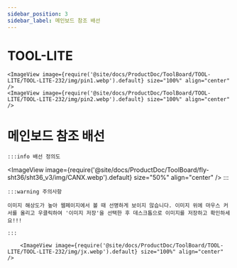 ```yaml
---
sidebar_position: 3
sidebar_label: 메인보드 참조 배선
---
```


# TOOL-LITE

    <ImageView image={require('@site/docs/ProductDoc/ToolBoard/TOOL-LITE/TOOL-LITE-232/img/pin1.webp').default} size="100%" align="center" />
    <ImageView image={require('@site/docs/ProductDoc/ToolBoard/TOOL-LITE/TOOL-LITE-232/img/pin2.webp').default} size="100%" align="center" />


# 메인보드 참조 배선
    :::info 배선 정의도
<ImageView image={require('@site/docs/ProductDoc/ToolBoard/fly-sht36/sht36_v3/img/CANX.webp').default} size="50%" align="center" />
    :::

    :::warning 주의사항

    이미지 해상도가 높아 웹페이지에서 볼 때 선명하게 보이지 않습니다. 이미지 위에 마우스 커서를 올리고 우클릭하여 '이미지 저장'을 선택한 후 데스크톱으로 이미지를 저장하고 확인하세요!!!

    :::

        <ImageView image={require('@site/docs/ProductDoc/ToolBoard/TOOL-LITE/TOOL-LITE-232/img/jx.webp').default} size="100%" align="center" />
